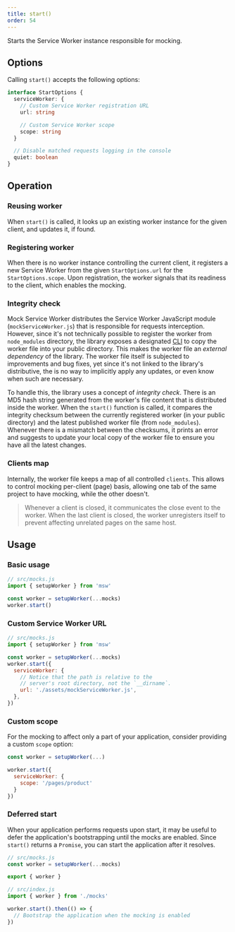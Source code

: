 ```yaml
---
title: start()
order: 54
---
```


Starts the Service Worker instance responsible for mocking.

## Options

Calling `start()` accepts the following options:

```ts
interface StartOptions {
  serviceWorker: {
    // Custom Service Worker registration URL
    url: string

    // Custom Service Worker scope
    scope: string
  }

  // Disable matched requests logging in the console
  quiet: boolean
}
```

## Operation

### Reusing worker

When `start()` is called, it looks up an existing worker instance for the given client, and updates it, if found.

### Registering worker

When there is no worker instance controlling the current client, it registers a new Service Worker from the given `StartOptions.url` for the `StartOptions.scope`. Upon registration, the worker signals that its readiness to the client, which enables the mocking.

### Integrity check

Mock Service Worker distributes the Service Worker JavaScript module (`mockServiceWorker.js`) that is responsible for requests interception. However, since it's not technically possible to register the worker from `node_modules` directory, the library exposes a designated [CLI](/docs/cli/init) to copy the worker file into your public directory. This makes the worker file an _external dependency_ of the library. The worker file itself is subjected to improvements and bug fixes, yet since it's not linked to the library's distributive, the is no way to implicitly apply any updates, or even know when such are necessary.

To handle this, the library uses a concept of _integrity check_. There is an MD5 hash string generated from the worker's file content that is distributed inside the worker. When the `start()` function is called, it compares the integrity checksum between the currently registered worker (in your public directory) and the latest published worker file (from `node_modules`). Whenever there is a mismatch between the checksums, it prints an error and suggests to update your local copy of the worker file to ensure you have all the latest changes.

### Clients map

Internally, the worker file keeps a map of all controlled `clients`. This allows to control mocking per-client (page) basis, allowing one tab of the same project to have mocking, while the other doesn't.

> Whenever a client is closed, it communicates the close event to the worker. When the last client is closed, the worker unregisters itself to prevent affecting unrelated pages on the same host.

## Usage

### Basic usage

```js showLineNumbers
// src/mocks.js
import { setupWorker } from 'msw'

const worker = setupWorker(...mocks)
worker.start()
```

### Custom Service Worker URL

```js showLineNumbers focusedLines=9
// src/mocks.js
import { setupWorker } from 'msw'

const worker = setupWorker(...mocks)
worker.start({
  serviceWorker: {
    // Notice that the path is relative to the
    // server's root directory, not the `__dirname`.
    url: './assets/mockServiceWorker.js',
  },
})
```

### Custom scope

For the mocking to affect only a part of your application, consider providing a custom `scope` option:

```js showLineNumbers focusedLines=5
const worker = setupWorker(...)

worker.start({
  serviceWorker: {
    scope: '/pages/product'
  }
})
```

### Deferred start

When your application performs requests upon start, it may be useful to defer the application's bootstrapping until the mocks are enabled. Since `start()` returns a `Promise`, you can start the application after it resolves.

```js showLineNumbers focusedLines=4
// src/mocks.js
const worker = setupWorker(...mocks)

export { worker }
```

```js showLineNumbers focusedLines=4
// src/index.js
import { worker } from './mocks'

worker.start().then(() => {
  // Bootstrap the application when the mocking is enabled
})
```
